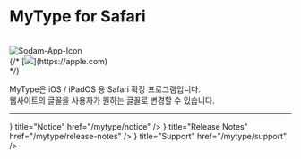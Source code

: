 
# MyType for Safari

<br/>
<Image src="/img/MyType_Icon.png" alt="Sodam-App-Icon" width={100} height={100} />
<br/>
{/* [<Image src="/img/B-White.png" width={150} height={70} />](https://apple.com)
<br/> */}

MyType은 iOS / iPadOS 용 Safari 확장 프로그램입니다.  
웹사이트의 글꼴을 사용자가 원하는 글꼴로 변경할 수 있습니다.  
* * *
<Cards>
  <Card
    icon={<FontAwesomeIcon icon={faBell} />}
    title="Notice"
    href="/mytype/notice"
  />
  <Card
    icon={<FontAwesomeIcon icon={faFile} />}
    title="Release Notes"
    href="/mytype/release-notes"
  />
  <Card
    icon={<FontAwesomeIcon icon={faEnvelope} />}
    title="Support"
    href="/mytype/support"
  />
</Cards>